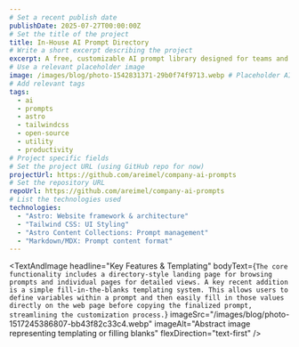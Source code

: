 ```yaml
---
# Set a recent publish date
publishDate: 2025-07-27T00:00:00Z 
# Set the title of the project
title: In-House AI Prompt Directory
# Write a short excerpt describing the project
excerpt: A free, customizable AI prompt library designed for teams and companies to share and manage their AI prompts effectively. Features include easy browsing, copy-pasting, and a simple templating system.
# Use a relevant placeholder image
image: /images/blog/photo-1542831371-29b0f74f9713.webp # Placeholder AI/Code image
# Add relevant tags
tags:
  - ai
  - prompts
  - astro
  - tailwindcss
  - open-source
  - utility
  - productivity
# Project specific fields
# Set the project URL (using GitHub repo for now)
projectUrl: https://github.com/areimel/company-ai-prompts
# Set the repository URL
repoUrl: https://github.com/areimel/company-ai-prompts
# List the technologies used
technologies: 
  - "Astro: Website framework & architecture"
  - "Tailwind CSS: UI Styling"
  - "Astro Content Collections: Prompt management"
  - "Markdown/MDX: Prompt content format"
---
```





<TextAndImage
  headline="Centralized AI Prompt Management"
  bodyText="This project provides a simple, self-hostable directory for managing AI prompts within an organization or team. Instead of prompts scattered across documents or messages, this tool offers a central, searchable library. Users can easily browse, find relevant prompts, and copy them for use."
  imageSrc="/images/blog/photo-1551288049-bebda4e38f71.webp"
  imageAlt="Dashboard showing organized data"
  flexDirection="text-first"
/>


<TextAndImage
  headline="Built with Astro & Tailwind"
  bodyText="The directory is built using Astro, chosen for its focus on performance and content-driven websites. It allows for a fast user experience with minimal JavaScript by default. Styling is handled by Tailwind CSS for rapid UI development, and prompt content is managed using Astro's Content Collections feature with Markdown/MDX files, making it easy for anyone comfortable with Markdown to add or edit prompts."
  imageSrc="/images/blog/photo-1633356122102-3fe601e05bd2.webp"
  imageAlt="Code editor showing Astro and Tailwind CSS code"
  flexDirection="image-first"
/>


<TextAndImage
  headline="Key Features & Templating"
  bodyText={`The core functionality includes a directory-style landing page for browsing prompts and individual pages for detailed views. A key recent addition is a simple fill-in-the-blanks templating system. This allows users to define variables within a prompt and then easily fill in those values directly on the web page before copying the finalized prompt, streamlining the customization process.`}
  imageSrc="/images/blog/photo-1517245386807-bb43f82c33c4.webp" 
  imageAlt="Abstract image representing templating or filling blanks"
  flexDirection="text-first"
/>


<TextAndImage
  headline="A 'Party Favor' Project"
  bodyText='This AI Prompt Directory is part of a series I call "party favor" projects. The idea is to create genuinely useful, standalone tools that can be freely given away. They serve as a goodwill gesture, a practical utility for others, and a way to showcase specific development skills (like working with Astro and content-heavy sites) in a tangible, shareable format.'
  imageSrc="/images/blog/photo-1513151233558-d860c5398176.webp" 
  imageAlt="Colorful gift boxes"
  flexDirection="image-first"
/>


<ProjectStats 
    title="Free & Open Source"  
    content="Available under the MIT license on GitHub. Anyone can use, modify, and deploy their own instance, totally free. <a href='https://github.com/areimel/company-ai-prompts' target='_blank'>GitHub Link</a> <br/><br/>For non-techies: yeah for real, you can just download your own copy of this site and do whatever you want with it, it's cool."
/>

<ProjectStats 
    title="Easy Customization"
    content="Built with modern but simple tools, the project is easy for anyone with basic coding knowledge to adapt, extend, or theme. It can also serve as a great learning project, for entry-level and experienced coders alike."
/>

<ProjectStats 
    title="Streamlined Prompt Workflow"
    content="Aims to improve team productivity by centralizing prompt access and simplifying the process of using and customizing prompts with the templating feature."
/>
